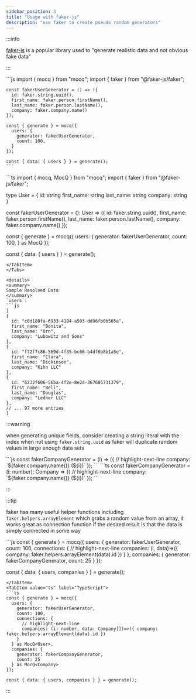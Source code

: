 ```yaml
---
sidebar_position: 3
title: "Usage with faker-js"
description: "use faker to create pseudo random generators"
---
```


:::info

[faker-js](https://fakerjs.dev/) is a popular library used to "generate realistic data and not obvious fake data"

:::


<Tabs groupId="code-block-language">
  <TabItem value="js" label="JavaScript">
    ```js
    import { mocq } from "mocq";
    import { faker } from "@faker-js/faker";

    const fakerUserGenerator = () => ({
      id: faker.string.uuid(),
      first_name: faker.person.firstName(),
      last_name: faker.person.lastName(),
      company: faker.company.name()
    });

    const { generate } = mocq({
      users: {
        generator: fakerUserGenerator,
        count: 100,
      }
    });

    const { data: { users } } = generate();
    ```
  </TabItem>
  <TabItem value="ts" label="TypeScript">
  ```ts
  import { mocq, MocQ } from "mocq";
  import { faker } from "@faker-js/faker";

  type User = {
    id: string
    first_name: string
    last_name: string
    company: string
  }

  const fakerUserGenerator = (): User => ({
    id: faker.string.uuid(),
    first_name: faker.person.firstName(),
    last_name: faker.person.lastName(),
    company: faker.company.name()
  });

  const { generate } = mocq({
    users: {
      generator: fakerUserGenerator,
      count: 100,
    } as MocQ<User>
  });

  const { data: { users } } = generate();
  ```
  </TabItem>
</Tabs>

<details>
<summary>
Sample Resolved Data
</summary>
`users`: 
```js
[
  {
    id: "c0d180fa-6933-4184-a503-dd96fb0b565a",
    first_name: "Bonita",
    last_name: "Orn",
    company: "Lubowitz and Sons"
  },
  {
    id: "f72f7c86-569d-4f35-bc66-b4df6b8b1a5e",
    first_name: "Clara",
    last_name: "Dickinson",
    company: "Kihn LLC"
  },
  {
    id: "6232f606-56ba-4f2e-8e2d-367685731379",
    first_name: "Bell",
    last_name: "Douglas",
    company: "Ledner LLC"
  },
  // ... 97 more entries
]
```
</details>

:::warning

when generating unique fields, consider creating a string literal with the index when not using `faker.string.uuid`
as faker will duplicate random values in large enough data sets

<Tabs groupId="code-block-language">
  <TabItem value="js" label="JavaScript">
    ```js
    const fakerCompanyGenerator = (i) => ({
      // highlight-next-line
      company: `${faker.company.name()} (${i})`
    });
    ```
  </TabItem>
  <TabItem value="ts" label="TypeScript">
    ```ts
    const fakerCompanyGenerator = (i: number): Company => ({
      // highlight-next-line
      company: `${faker.company.name()} (${i})`
    });
    ```
  </TabItem>
</Tabs>

:::

:::tip

faker has many useful helper functions including `faker.helpers.arrayElement` which grabs a random value from an array, it works great as connection function if the desired result is that the data is simply connected in some way

<Tabs groupId="code-block-language">
  <TabItem value="js" label="JavaScript">
  ```js
  const { generate } = mocq({
    users: {
      generator: fakerUserGenerator,
      count: 100,
      connections: {
        // highlight-next-line
        companies: (i, data)=>({ company: faker.helpers.arrayElement(data).id })
      }
    },
    companies: {
      generator: fakerCompanyGenerator,
      count: 25
    }
  });

  const { data: { users, companies } } = generate();
  ```
  </TabItem>
  <TabItem value="ts" label="TypeScript">
  ```ts
  const { generate } = mocq({
    users: {
      generator: fakerUserGenerator,
      count: 100,
      connections: {
        // highlight-next-line
        companies: (i: number, data: Company[])=>({ company: faker.helpers.arrayElement(data).id })
      }
    } as MocQ<User>,
    companies: {
      generator: fakerCompanyGenerator,
      count: 25
    } as MocQ<Company>
  });

  const { data: { users, companies } } = generate();
  ```
  </TabItem>
</Tabs>

:::